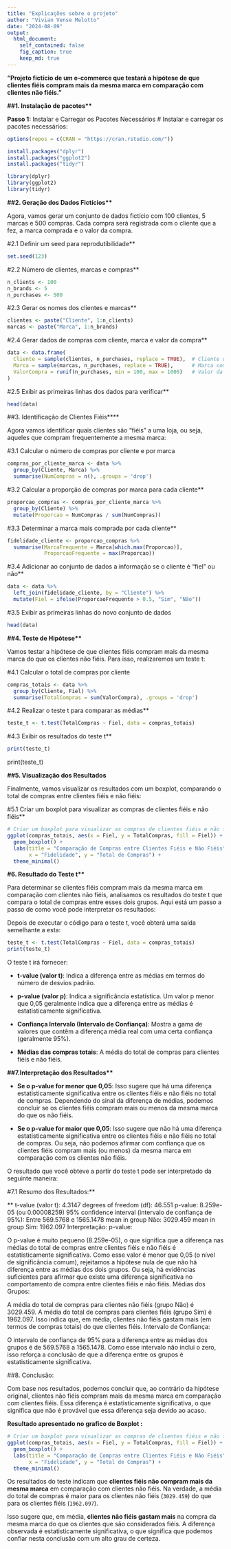 ```yaml
---
title: "Explicações sobre o projeto"
author: "Vivian Vense Melotto"
date: "2024-08-09"
output: 
  html_document:
    self_contained: false
    fig_caption: true
    keep_md: true
---
```



**"Projeto fictício de um e-commerce que testará a hipótese de que clientes fiéis compram mais da mesma marca em comparação com clientes não fiéis."**

**##1. Instalação de pacotes\*\***

**Passo 1:** Instalar e Carregar os Pacotes Necessários \# Instalar e carregar os pacotes necessários:

```r
options(repos = c(CRAN = "https://cran.rstudio.com/"))

```

```r
install.packages("dplyr")
install.packages("ggplot2")
install.packages("tidyr")

library(dplyr)
library(ggplot2)
library(tidyr)

```

**##2. Geração dos Dados Fictícios\*\***

Agora, vamos gerar um conjunto de dados fictício com 100 clientes, 5 marcas e 500 compras. Cada compra será registrada com o cliente que a fez, a marca comprada e o valor da compra.

#2.1 Definir um seed para reprodutibilidade\*\*

```r
set.seed(123)
```

#2.2 Número de clientes, marcas e compras\*\*

```r
n_clients <- 100
n_brands <- 5
n_purchases <- 500

```

#2.3 Gerar os nomes dos clientes e marcas\*\*

```r
clientes <- paste("Cliente", 1:n_clients)
marcas <- paste("Marca", 1:n_brands)
```

#2.4 Gerar dados de compras com cliente, marca e valor da compra\*\*

```r
data <- data.frame(
  Cliente = sample(clientes, n_purchases, replace = TRUE),  # Cliente que fez a compra
  Marca = sample(marcas, n_purchases, replace = TRUE),      # Marca comprada
  ValorCompra = runif(n_purchases, min = 100, max = 1000)   # Valor da compra (entre 100 e 1000)
)
```

#2.5 Exibir as primeiras linhas dos dados para verificar\*\*

```r
head(data)
```

##3. Identificação de Clientes Fiéis\*\*\*\*

Agora vamos identificar quais clientes são "fiéis" a uma loja, ou seja, aqueles que compram frequentemente a mesma marca:

#3.1 Calcular o número de compras por cliente e por marca

```r
compras_por_cliente_marca <- data %>%
  group_by(Cliente, Marca) %>%
  summarise(NumCompras = n(), .groups = 'drop')
```

#3.2 Calcular a proporção de compras por marca para cada cliente\*\*

```r
proporcao_compras <- compras_por_cliente_marca %>%
  group_by(Cliente) %>%
  mutate(Proporcao = NumCompras / sum(NumCompras))
```

#3.3 Determinar a marca mais comprada por cada cliente\*\*

```r
fidelidade_cliente <- proporcao_compras %>%
  summarise(MarcaFrequente = Marca[which.max(Proporcao)],
            ProporcaoFrequente = max(Proporcao))
```

#3.4 Adicionar ao conjunto de dados a informação se o cliente é "fiel" ou não\*\*

```r
data <- data %>%
  left_join(fidelidade_cliente, by = "Cliente") %>%
  mutate(Fiel = ifelse(ProporcaoFrequente > 0.5, "Sim", "Não"))
```

#3.5 Exibir as primeiras linhas do novo conjunto de dados

```r
head(data)
```

**##4. Teste de Hipótese\*\***

Vamos testar a hipótese de que clientes fiéis compram mais da mesma marca do que os clientes não fiéis. Para isso, realizaremos um teste t:

#4.1 Calcular o total de compras por cliente

```r
compras_totais <- data %>%
  group_by(Cliente, Fiel) %>%
  summarise(TotalCompras = sum(ValorCompra), .groups = 'drop')
```

#4.2 Realizar o teste t para comparar as médias\*\*

```r
teste_t <- t.test(TotalCompras ~ Fiel, data = compras_totais)
```

#4.3 Exibir os resultados do teste t\*\*

```r
print(teste_t)
```

print(teste_t)

**##5. Visualização dos Resultados**

Finalmente, vamos visualizar os resultados com um boxplot, comparando o total de compras entre clientes fiéis e não fiéis:

#5.1 Criar um boxplot para visualizar as compras de clientes fiéis e não fiéis\*\*

```r
# Criar um boxplot para visualizar as compras de clientes fiéis e não fiéis
ggplot(compras_totais, aes(x = Fiel, y = TotalCompras, fill = Fiel)) +
  geom_boxplot() +
  labs(title = "Comparação de Compras entre Clientes Fiéis e Não Fiéis",
       x = "Fidelidade", y = "Total de Compras") +
  theme_minimal()
```
 

**#6. Resultado do Teste t\*\***

Para determinar se clientes fiéis compram mais da mesma marca em comparação com clientes não fiéis, analisamos os resultados do teste t que compara o total de compras entre esses dois grupos. Aqui está um passo a passo de como você pode interpretar os resultados:

Depois de executar o código para o teste t, você obterá uma saída semelhante a esta:

```r
teste_t <- t.test(TotalCompras ~ Fiel, data = compras_totais)
print(teste_t)

```

O teste t irá fornecer:

-   **t-value (valor t)**: Indica a diferença entre as médias em termos do número de desvios padrão.

-   **p-value (valor p)**: Indica a significância estatística. Um valor p menor que 0,05 geralmente indica que a diferença entre as médias é estatisticamente significativa.

-   **Confiança Intervalo (Intervalo de Confiança)**: Mostra a gama de valores que contêm a diferença média real com uma certa confiança (geralmente 95%).

-   **Médias das compras totais**: A média do total de compras para clientes fiéis e não fiéis.

**##7.Interpretação dos Resultados\*\***

-   **Se o p-value for menor que 0,05**: Isso sugere que há uma diferença estatisticamente significativa entre os clientes fiéis e não fiéis no total de compras. Dependendo do sinal da diferença de médias, podemos concluir se os clientes fiéis compram mais ou menos da mesma marca do que os não fiéis.

-   **Se o p-value for maior que 0,05**: Isso sugere que não há uma diferença estatisticamente significativa entre os clientes fiéis e não fiéis no total de compras. Ou seja, não podemos afirmar com confiança que os clientes fiéis compram mais (ou menos) da mesma marca em comparação com os clientes não fiéis.

O resultado que você obteve a partir do teste t pode ser interpretado da seguinte maneira:

#7.1 Resumo dos Resultados:\*\*

\*\* t-value (valor t): 4.3147 degrees of freedom (df): 46.551 p-value: 8.259e-05 (ou 0.00008259) 95% confidence interval (intervalo de confiança de 95%): Entre 569.5768 e 1565.1478 mean in group Não: 3029.459 mean in group Sim: 1962.097 Interpretação: p-value:

O p-value é muito pequeno (8.259e-05), o que significa que a diferença nas médias do total de compras entre clientes fiéis e não fiéis é estatisticamente significativa. Como esse valor é menor que 0,05 (o nível de significância comum), rejeitamos a hipótese nula de que não há diferença entre as médias dos dois grupos. Ou seja, há evidências suficientes para afirmar que existe uma diferença significativa no comportamento de compra entre clientes fiéis e não fiéis. Médias dos Grupos:

A média do total de compras para clientes não fiéis (grupo Não) é 3029.459. A média do total de compras para clientes fiéis (grupo Sim) é 1962.097. Isso indica que, em média, clientes não fiéis gastam mais (em termos de compras totais) do que clientes fiéis. Intervalo de Confiança:

O intervalo de confiança de 95% para a diferença entre as médias dos grupos é de 569.5768 a 1565.1478. Como esse intervalo não inclui o zero, isso reforça a conclusão de que a diferença entre os grupos é estatisticamente significativa.

##8. Conclusão:

Com base nos resultados, podemos concluir que, ao contrário da hipótese original, clientes não fiéis compram mais da mesma marca em comparação com clientes fiéis. Essa diferença é estatisticamente significativa, o que significa que não é provável que essa diferença seja devido ao acaso.

**Resultado apresentado no grafico de Boxplot :**

```r
# Criar um boxplot para visualizar as compras de clientes fiéis e não fiéis
ggplot(compras_totais, aes(x = Fiel, y = TotalCompras, fill = Fiel)) +
  geom_boxplot() +
  labs(title = "Comparação de Compras entre Clientes Fiéis e Não Fiéis",
       x = "Fidelidade", y = "Total de Compras") +
  theme_minimal()
```


Os resultados do teste indicam que **clientes fiéis não compram mais da mesma marca** em comparação com clientes não fiéis. Na verdade, a média do total de compras é maior para os clientes não fiéis (`3029.459`) do que para os clientes fiéis (`1962.097`).

Isso sugere que, em média, **clientes não fiéis gastam mais** na compra da mesma marca do que os clientes que são considerados fiéis. A diferença observada é estatisticamente significativa, o que significa que podemos confiar nesta conclusão com um alto grau de certeza.
